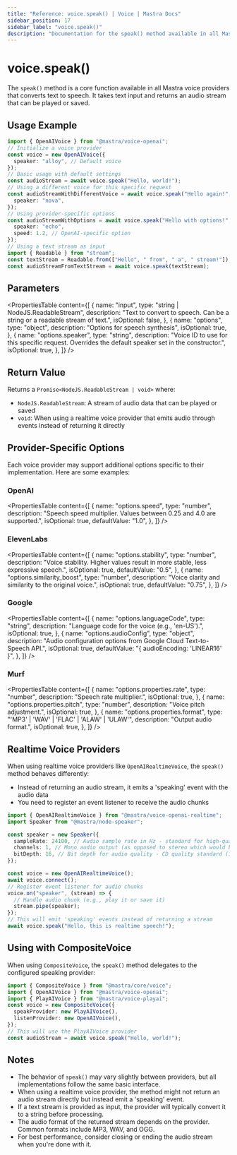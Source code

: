 ```yaml
---
title: "Reference: voice.speak() | Voice | Mastra Docs"
sidebar_position: 17
sidebar_label: "voice.speak()"
description: "Documentation for the speak() method available in all Mastra voice providers, which converts text to speech."
---
```


# voice.speak()

The `speak()` method is a core function available in all Mastra voice providers that converts text to speech. It takes text input and returns an audio stream that can be played or saved.

## Usage Example

```typescript
import { OpenAIVoice } from "@mastra/voice-openai";
// Initialize a voice provider
const voice = new OpenAIVoice({
  speaker: "alloy", // Default voice
});
// Basic usage with default settings
const audioStream = await voice.speak("Hello, world!");
// Using a different voice for this specific request
const audioStreamWithDifferentVoice = await voice.speak("Hello again!", {
  speaker: "nova",
});
// Using provider-specific options
const audioStreamWithOptions = await voice.speak("Hello with options!", {
  speaker: "echo",
  speed: 1.2, // OpenAI-specific option
});
// Using a text stream as input
import { Readable } from "stream";
const textStream = Readable.from(["Hello", " from", " a", " stream!"]);
const audioStreamFromTextStream = await voice.speak(textStream);
```

## Parameters

<PropertiesTable
  content={[
    {
      name: "input",
      type: "string | NodeJS.ReadableStream",
      description:
        "Text to convert to speech. Can be a string or a readable stream of text.",
      isOptional: false,
    },
    {
      name: "options",
      type: "object",
      description: "Options for speech synthesis",
      isOptional: true,
    },
    {
      name: "options.speaker",
      type: "string",
      description:
        "Voice ID to use for this specific request. Overrides the default speaker set in the constructor.",
      isOptional: true,
    },
  ]}
/>

## Return Value

Returns a `Promise<NodeJS.ReadableStream | void>` where:

- `NodeJS.ReadableStream`: A stream of audio data that can be played or saved
- `void`: When using a realtime voice provider that emits audio through events instead of returning it directly

## Provider-Specific Options

Each voice provider may support additional options specific to their implementation. Here are some examples:

### OpenAI

<PropertiesTable
  content={[
    {
      name: "options.speed",
      type: "number",
      description:
        "Speech speed multiplier. Values between 0.25 and 4.0 are supported.",
      isOptional: true,
      defaultValue: "1.0",
    },
  ]}
/>

### ElevenLabs

<PropertiesTable
  content={[
    {
      name: "options.stability",
      type: "number",
      description:
        "Voice stability. Higher values result in more stable, less expressive speech.",
      isOptional: true,
      defaultValue: "0.5",
    },
    {
      name: "options.similarity_boost",
      type: "number",
      description: "Voice clarity and similarity to the original voice.",
      isOptional: true,
      defaultValue: "0.75",
    },
  ]}
/>

### Google

<PropertiesTable
  content={[
    {
      name: "options.languageCode",
      type: "string",
      description: "Language code for the voice (e.g., 'en-US').",
      isOptional: true,
    },
    {
      name: "options.audioConfig",
      type: "object",
      description:
        "Audio configuration options from Google Cloud Text-to-Speech API.",
      isOptional: true,
      defaultValue: "{ audioEncoding: 'LINEAR16' }",
    },
  ]}
/>

### Murf

<PropertiesTable
  content={[
    {
      name: "options.properties.rate",
      type: "number",
      description: "Speech rate multiplier.",
      isOptional: true,
    },
    {
      name: "options.properties.pitch",
      type: "number",
      description: "Voice pitch adjustment.",
      isOptional: true,
    },
    {
      name: "options.properties.format",
      type: "'MP3' | 'WAV' | 'FLAC' | 'ALAW' | 'ULAW'",
      description: "Output audio format.",
      isOptional: true,
    },
  ]}
/>

## Realtime Voice Providers

When using realtime voice providers like `OpenAIRealtimeVoice`, the `speak()` method behaves differently:

- Instead of returning an audio stream, it emits a 'speaking' event with the audio data
- You need to register an event listener to receive the audio chunks

```typescript
import { OpenAIRealtimeVoice } from "@mastra/voice-openai-realtime";
import Speaker from "@mastra/node-speaker";

const speaker = new Speaker({
  sampleRate: 24100, // Audio sample rate in Hz - standard for high-quality audio on MacBook Pro
  channels: 1, // Mono audio output (as opposed to stereo which would be 2)
  bitDepth: 16, // Bit depth for audio quality - CD quality standard (16-bit resolution)
});

const voice = new OpenAIRealtimeVoice();
await voice.connect();
// Register event listener for audio chunks
voice.on("speaker", (stream) => {
  // Handle audio chunk (e.g., play it or save it)
  stream.pipe(speaker);
});
// This will emit 'speaking' events instead of returning a stream
await voice.speak("Hello, this is realtime speech!");
```

## Using with CompositeVoice

When using `CompositeVoice`, the `speak()` method delegates to the configured speaking provider:

```typescript
import { CompositeVoice } from "@mastra/core/voice";
import { OpenAIVoice } from "@mastra/voice-openai";
import { PlayAIVoice } from "@mastra/voice-playai";
const voice = new CompositeVoice({
  speakProvider: new PlayAIVoice(),
  listenProvider: new OpenAIVoice(),
});
// This will use the PlayAIVoice provider
const audioStream = await voice.speak("Hello, world!");
```

## Notes

- The behavior of `speak()` may vary slightly between providers, but all implementations follow the same basic interface.
- When using a realtime voice provider, the method might not return an audio stream directly but instead emit a 'speaking' event.
- If a text stream is provided as input, the provider will typically convert it to a string before processing.
- The audio format of the returned stream depends on the provider. Common formats include MP3, WAV, and OGG.
- For best performance, consider closing or ending the audio stream when you're done with it.

